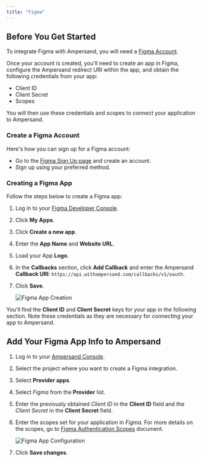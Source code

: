 ```yaml
---
title: "Figma"
---
```


## Before You Get Started

To integrate Figma with Ampersand, you will need a [Figma Account](https://www.figma.com/signup).

Once your account is created, you'll need to create an app in Figma, configure the Ampersand redirect URI within the app, and obtain the following credentials from your app:

- Client ID
- Client Secret
- Scopes

You will then use these credentials and scopes to connect your application to Ampersand.

### Create a Figma Account

Here's how you can sign up for a Figma account:

- Go to the [Figma Sign Up page](https://www.figma.com/signup) and create an account.
- Sign up using your preferred method.

### Creating a Figma App

Follow the steps below to create a Figma app:

1. Log in to your [Figma Developer Console](https://www.figma.com/developers).
2. Click **My Apps**.
3. Click **Create a new app**.
4. Enter the **App Name** and **Website URL**.
5. Load your App **Logo**.
6. In the **Callbacks** section, click **Add Callback** and enter the Ampersand **Callback URI**: `https://api.withampersand.com/callbacks/v1/oauth`.
7. Click **Save**.

   ![Figma App Creation](https://files.readme.io/498f276-Figma1.gif)

You'll find the **Client ID** and **Client Secret** keys for your app in the following section. Note these credentials as they are necessary for connecting your app to Ampersand.

## Add Your Figma App Info to Ampersand

1. Log in to your [Ampersand Console](https://console.withampersand.com).
2. Select the project where you want to create a Figma integration.
3. Select **Provider apps**.
4. Select _Figma_ from the **Provider** list.
5. Enter the previously obtained _Client ID_ in the **Client ID** field and the _Client Secret_ in the **Client Secret** field.
6. Enter the scopes set for your application in _Figma_. For more details on the scopes, go to [Figma Authentication Scopes](https://www.figma.com/developers/api#authentication-scopes) document.

   ![Figma App Configuration](https://files.readme.io/53b2627-figma2.gif)

7. Click **Save changes**.
